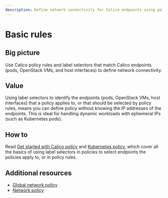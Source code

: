 ```yaml
---
description: Define network connectivity for Calico endpoints using policy rules and label selectors.
---
```



# Basic rules

## Big picture

Use Calico policy rules and label selectors that match Calico endpoints (pods, OpenStack VMs, and host interfaces) to define network connectivity.

## Value

Using label selectors to identify the endpoints (pods, OpenStack VMs, host interfaces) that a policy applies to, or that should be selected by policy rules, means you can define policy without knowing the IP addresses of the endpoints. This is ideal for handling dynamic workloads with ephemeral IPs (such as Kubernetes pods).

## How to

Read [Get started with Calico policy](../calico-network-policy.mdx) and [Kubernetes policy](../../../tutorials/kubernetes-tutorials/kubernetes-network-policy.mdx), which cover all the basics of using label selectors in policies to select endpoints the policies apply to, or in policy rules.

## Additional resources

- [Global network policy](../../../reference/resources/globalnetworkpolicy.mdx)
- [Network policy](../../../reference/resources/networkpolicy.mdx)
